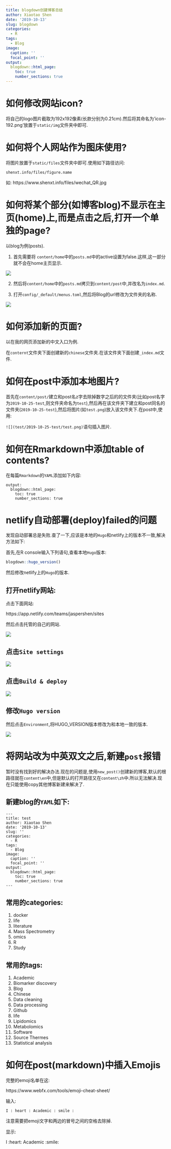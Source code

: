 ```yaml
---
title: blogdown创建博客总结
author: Xiaotao Shen
date: '2019-10-13'
slug: blogdown
categories:
  - R
tags:
  - Blog
image:
  caption: ''
  focal_point: ''
output:
  blogdown::html_page:
    toc: true
    number_sections: true
---
```



# 如何修改网站icon?

将自己的logo图片截取为192x192像素(长款分别为0.21cm).然后将其命名为'icon-192.png'放置于`static/img`文件夹中即可.

# 如何将个人网站作为图床使用?

将图片放置于`static/files`文件夹中即可.使用如下路径访问:   

`shenxt.info/files/figure.name`

如: https://www.shenxt.info/files/wechat_QR.jpg

# 如何将某个部分(如博客blog)不显示在主页(home)上,而是点击之后,打开一个单独的page?

以blog为例(posts).

1. 首先需要将 `content/home`中的`posts.md`中的active设置为false.这样,这一部分就不会在home主页显示.

![](./change-active.png)

2. 然后将`content/home`中的`posts.md`拷贝到`content/post`中,并改名为`index.md`.

3. 打开`config/_default/menus.toml`,然后将Blog的url修改为文件夹的名称.

![](./change-url.png)

# 如何添加新的页面?

以在我的网页添加新的中文入口为例.

在`conternt`文件夹下面创建新的`chinese`文件夹.在该文件夹下面创建`_index.md`文件.

# 如何在post中添加本地图片?

首先在`content/post/`建立和post名z字去除掉数字之后的的文件夹(比如post名字为`2019-10-25-test`,则文件夹命名为`test`),然后再在该文件夹下建立和post同名的文件夹(`2019-10-25-test`),然后将图片(如`test.png`)放入该文件夹下.在post中,使用:

`![](test/2019-10-25-test/test.png)`语句插入图片.

# 如何在Rmarkdown中添加table of contents?

在每篇`Rmarkdown`的`YAML`添加如下内容:

```
output:
  blogdown::html_page:
    toc: true
    number_sections: true
```

# netlify自动部署(deploy)failed的问题

发现自动部署总是失败.查了一下,应该是本地的`Hugo`和netlify上的版本不一致,解决方法如下:

首先,在R console输入下列语句,查看本地`Hugo`版本:

```r
blogdown::hugo_version()
```

然后修改netlify上的`Hugo`的版本.

## 打开netlify网站: 

点击下面网站:

https://app.netlify.com/teams/jaspershen/sites

然后点击托管的自己的网站.

![](./netlify.png)


## 点击`Site settings`

![](./site_setting.png)

## 点击`Build & deploy`

![](./build_deploy.png)


## 修改`Hugo version`

然后点击`Environment`,将HUGO_VERSION版本修改为和本地一致的版本.

![](./hugo_version.png)

# 将网站改为中英双文之后,新建`post`报错

暂时没有找到好的解决办法.现在的问题是,使用`new_post()`创建新的博客,默认的根路径就在`content\en`中,但是默认的打开路径又在`content\zh`中.所以无法解决.现在只能使用copy其他博客新建来解决了.

## 新建blog的`YAML`如下:

```
---
title: test
author: Xiaotao Shen
date: '2019-10-13'
slug: ''
categories:
  - R
tags:
  - Blog
image:
  caption: ''
  focal_point: ''
output:
  blogdown::html_page:
    toc: true
    number_sections: true
---
```

## 常用的categories:

1. docker   
3. life    
4. literature    
5. Mass Spectrometry    
6. omics   
7. R    
8. Study    

## 常用的tags:

1. Academic   
2. Biomarker discovery    
3. Blog   
4. Chinese    
5. Data cleaning    
6. Data processing    
7. Github   
8. life   
9. Lipidomics   
10. Metabolomics   
11. Software   
12. Source Thermes   
13. Statistical analysis   
 
 
# 如何在post(markdown)中插入Emojis

完整的emoji名单在这:

https://www.webfx.com/tools/emoji-cheat-sheet/

输入:

```
I : heart : Academic : smile :
```
注意需要把emoji文字和两边的冒号之间的空格去除掉.

显示:

I :heart: Academic :smile: